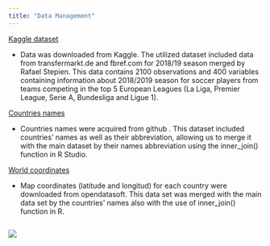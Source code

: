 ```yaml
---
title: "Data Management"
---
```


<i class="fa fa-folder"></i>[Kaggle dataset](https://www.kaggle.com/datasets/kriegsmaschine/soccer-players-values-and-their-statistics?select=transfermarkt_fbref_201819.csv)
 
-  Data was downloaded from Kaggle. The utilized dataset included data from transfermarkt.de and fbref.com for 2018/19 season merged by Rafael Stepien. This data contains 2100 observations and 400 variables containing information about 2018/2019 season for soccer players from teams competing in the top 5 European Leagues (La Liga, Premier League, Serie A, Bundesliga and Ligue 1). 
 
<i class="fa fa-wrench"></i>[Countries names](https://raw.githubusercontent.com/datasets/country-codes/master/data/country-codes.csv) 

- Countries names were acquired from github <i class="fa fa-github"></i>. This dataset included countries' names as well as their abbreviation, allowing us to merge it with the main dataset by their names abbreviation using the inner_join() function in R Studio.
 
<i class="fa fa-globe"></i>[World coordinates](https://public.opendatasoft.com/explore/dataset/world-administrative-boundaries/export/) 

- Map coordinates (latitude and longitud) for each country were downloaded from opendatasoft. This data set was merged with the main data set by the countries' names also with the use of inner_join() function in R.

<div style= "float : left; position : relative; top: 0px; width : 450px; height : 360px; padding-right: 24px; margin-bottom : 0px">
![](./photos/soccer.jpg)
 
